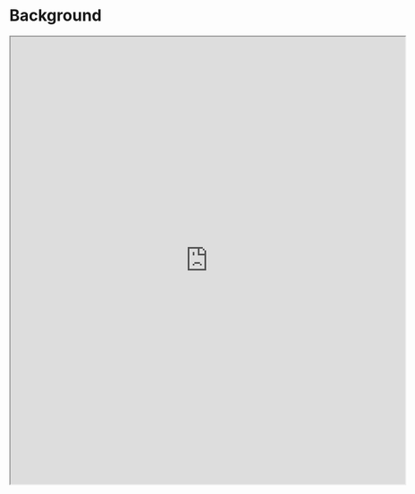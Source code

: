 # Background

<iframe
  width="140%"
  height="800vh"
  allow="clipboard-write"
  src="https://650dedf849a2dc4910e44cf8-ulothkjwdq.chromatic.com/iframe.html?path=/story/components-background--docs&viewMode=docs&shortcuts=false&singleStory=true"
/>
